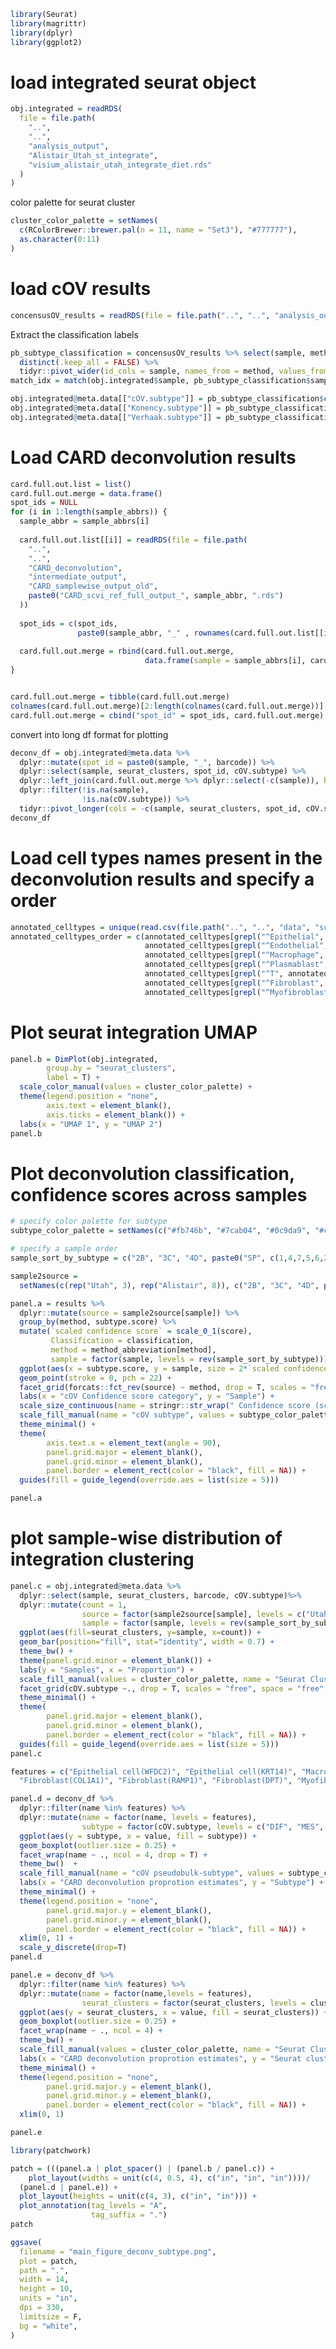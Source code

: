 
```r
library(Seurat)
library(magrittr)
library(dplyr)
library(ggplot2)
```

# load integrated seurat object

```r
obj.integrated = readRDS(
  file = file.path(
    "..",
    "..",
    "analysis_output",
    "Alistair_Utah_st_integrate",
    "visium_alistair_utah_integrate_diet.rds"
  )
)
```

color palette for seurat cluster
```r
cluster_color_palette = setNames(
  c(RColorBrewer::brewer.pal(n = 11, name = "Set3"), "#777777"),
  as.character(0:11)
)
```

# load cOV results

```r
concensusOV_results = readRDS(file = file.path("..", "..", "analysis_output", "cOV_output.rds"))
```

Extract the classification labels 
```r
pb_subtype_classification = concensusOV_results %>% select(sample, method, classification) %>% 
  distinct(.keep_all = FALSE) %>% 
  tidyr::pivot_wider(id_cols = sample, names_from = method, values_from = classification, names_glue = "{method}_subtype")
match_idx = match(obj.integrated$sample, pb_subtype_classification$sample)

obj.integrated@meta.data[["cOV.subtype"]] = pb_subtype_classification$consensusOV_subtype[match_idx]
obj.integrated@meta.data[["Konency.subtype"]] = pb_subtype_classification$Konecny_subtype[match_idx]
obj.integrated@meta.data[["Verhaak.subtype"]] = pb_subtype_classification$Verhaak_subtype[match_idx]
```

# Load CARD deconvolution results
```r
card.full.out.list = list()
card.full.out.merge = data.frame()
spot_ids = NULL
for (i in 1:length(sample_abbrs)) {
  sample_abbr = sample_abbrs[i]
  
  card.full.out.list[[i]] = readRDS(file = file.path(
    "..",
    "..",
    "CARD_deconvolution",
    "intermediate_output",
    "CARD_samplewise_output_old",
    paste0("CARD_scvi_ref_full_output_", sample_abbr, ".rds")
  ))
  
  spot_ids = c(spot_ids, 
               paste0(sample_abbr, "_" , rownames(card.full.out.list[[i]])))
  
  card.full.out.merge = rbind(card.full.out.merge,
                              data.frame(sample = sample_abbrs[i], card.full.out.list[[i]], row.names = rownames(card.full.out.list[[i]])))
}


card.full.out.merge = tibble(card.full.out.merge)
colnames(card.full.out.merge)[2:length(colnames(card.full.out.merge))] = colnames(card.full.out.list[[1]])
card.full.out.merge = cbind("spot_id" = spot_ids, card.full.out.merge)
```

convert into long df format for plotting 
```r
deconv_df = obj.integrated@meta.data %>% 
  dplyr::mutate(spot_id = paste0(sample, "_", barcode)) %>% 
  dplyr::select(sample, seurat_clusters, spot_id, cOV.subtype) %>% 
  dplyr::left_join(card.full.out.merge %>% dplyr::select(-c(sample)), by = "spot_id") %>% 
  dplyr::filter(!is.na(sample),
                !is.na(cOV.subtype)) %>%
  tidyr::pivot_longer(cols = -c(sample, seurat_clusters, spot_id, cOV.subtype))
deconv_df
```
# Load cell types names present in the deconvolution results and specify a order
```r
annotated_celltypes = unique(read.csv(file.path("..", "..", "data", "scVI_output", "annotation_dict.csv"), header = F)$V2)
annotated_celltypes_order = c(annotated_celltypes[grepl("^Epithelial", annotated_celltypes)],
                              annotated_celltypes[grepl("^Endothelial", annotated_celltypes)],
                              annotated_celltypes[grepl("^Macrophage", annotated_celltypes)],
                              annotated_celltypes[grepl("^Plasmablast", annotated_celltypes)],
                              annotated_celltypes[grepl("^T", annotated_celltypes)],
                              annotated_celltypes[grepl("^Fibroblast", annotated_celltypes)],
                              annotated_celltypes[grepl("^Myofibroblast", annotated_celltypes)])
```

# Plot seurat integration UMAP
```r
panel.b = DimPlot(obj.integrated, 
        group.by = "seurat_clusters",
        label = T) + 
  scale_color_manual(values = cluster_color_palette) + 
  theme(legend.position = "none",
        axis.text = element_blank(),
        axis.ticks = element_blank()) +
  labs(x = "UMAP 1", y = "UMAP 2")
panel.b
```
# Plot deconvolution classification, confidence scores across samples

```r
# specify color palette for subtype
subtype_color_palette = setNames(c("#fb746b", "#7cab04", "#0c9da9", "#c37cfb"), c("DIF", "IMR", "PRO", "MES"))

# specify a sample order
sample_sort_by_subtype = c("2B", "3C", "4D", paste0("SP", c(1,4,7,5,6,2,3,8)))

sample2source = 
  setNames(c(rep("Utah", 3), rep("Alistair", 8)), c("2B", "3C", "4D", paste0("SP", 1:8)))

panel.a = results %>% 
  dplyr::mutate(source = sample2source[sample]) %>% 
  group_by(method, subtype.score) %>% 
  mutate(`scaled confidence score` = scale_0_1(score),
         Classification = classification,
         method = method_abbreviation[method],
         sample = factor(sample, levels = rev(sample_sort_by_subtype)))  %>% 
  ggplot(aes(x = subtype.score, y = sample, size = 2*`scaled confidence score`, fill = Classification)) + 
  geom_point(stroke = 0, pch = 22) + 
  facet_grid(forcats::fct_rev(source) ~ method, drop = T, scales = "free", space = "free", shrink = T) + 
  labs(x = "cOV Confidence score category", y = "Sample") + 
  scale_size_continuous(name = stringr::str_wrap(" Confidence score (scaled)", width = 18)) + 
  scale_fill_manual(name = "cOV subtype", values = subtype_color_palette) + 
  theme_minimal() + 
  theme(
        axis.text.x = element_text(angle = 90),
        panel.grid.major = element_blank(),
        panel.grid.minor = element_blank(),
        panel.border = element_rect(color = "black", fill = NA)) + 
  guides(fill = guide_legend(override.aes = list(size = 5)))

panel.a
```
# plot sample-wise distribution of integration clustering
```r
panel.c = obj.integrated@meta.data %>% 
  dplyr::select(sample, seurat_clusters, barcode, cOV.subtype)%>% 
  dplyr::mutate(count = 1,
                source = factor(sample2source[sample], levels = c("Utah", "Alistair")),
                sample = factor(sample, levels = rev(sample_sort_by_subtype))) %>% 
  ggplot(aes(fill=seurat_clusters, y=sample, x=count)) + 
  geom_bar(position="fill", stat="identity", width = 0.7) + 
  theme_bw() + 
  theme(panel.grid.minor = element_blank()) + 
  labs(y = "Samples", x = "Proportion") + 
  scale_fill_manual(values = cluster_color_palette, name = "Seurat Cluster") + 
  facet_grid(cOV.subtype ~., drop = T, scales = "free", space = "free", shrink = T) +
  theme_minimal() + 
  theme(
        panel.grid.major = element_blank(),
        panel.grid.minor = element_blank(),
        panel.border = element_rect(color = "black", fill = NA)) + 
  guides(fill = guide_legend(override.aes = list(size = 5)))
panel.c
```

```r
features = c("Epithelial cell(WFDC2)", "Epithelial cell(KRT14)", "Macrophage(CD68)", "Plasmablast", 
  "Fibroblast(COL1A1)", "Fibroblast(RAMP1)", "Fibroblast(DPT)", "Myofibroblast(PLN;ACTA2)")

panel.d = deconv_df %>%
  dplyr::filter(name %in% features) %>%
  dplyr::mutate(name = factor(name, levels = features),
                subtype = factor(cOV.subtype, levels = c("DIF", "MES", "IMR"))) %>%
  ggplot(aes(y = subtype, x = value, fill = subtype)) + 
  geom_boxplot(outlier.size = 0.25) + 
  facet_wrap(name ~ ., ncol = 4, drop = T) +
  theme_bw()  + 
  scale_fill_manual(name = "cOV pseudobulk-subtype", values = subtype_color_palette, drop=T) +
  labs(x = "CARD deconvolution proprotion estimates", y = "Subtype") + 
  theme_minimal() + 
  theme(legend.position = "none",
        panel.grid.major.y = element_blank(),
        panel.grid.minor.y = element_blank(),
        panel.border = element_rect(color = "black", fill = NA)) +
  xlim(0, 1) + 
  scale_y_discrete(drop=T)
panel.d
```
```r
panel.e = deconv_df %>%
  dplyr::filter(name %in% features) %>%
  dplyr::mutate(name = factor(name,levels = features),
                seurat_clusters = factor(seurat_clusters, levels = cluster_order)) %>%
  ggplot(aes(y = seurat_clusters, x = value, fill = seurat_clusters)) + 
  geom_boxplot(outlier.size = 0.25) + 
  facet_wrap(name ~ ., ncol = 4) +
  theme_bw() +
  scale_fill_manual(values = cluster_color_palette, name = "Seurat Cluster") +
  labs(x = "CARD deconvolution proprotion estimates", y = "Seurat cluster") +
  theme_minimal() + 
  theme(legend.position = "none",
        panel.grid.major.y = element_blank(),
        panel.grid.minor.y = element_blank(),
        panel.border = element_rect(color = "black", fill = NA)) + 
  xlim(0, 1)

panel.e
```
```r
library(patchwork)
```


```r
patch = (((panel.a | plot_spacer() | (panel.b / panel.c)) + 
    plot_layout(widths = unit(c(4, 0.5, 4), c("in", "in", "in"))))/ 
  (panel.d | panel.e)) +
  plot_layout(heights = unit(c(4, 3), c("in", "in"))) +
  plot_annotation(tag_levels = "A",
                  tag_suffix = ".")
patch
```

```r
ggsave(
  filename = "main_figure_deconv_subtype.png",
  plot = patch,
  path = ".",
  width = 14,
  height = 10,
  units = "in",
  dpi = 330,
  limitsize = F,
  bg = "white",
)
```

```r

```

```r

```

```r

```







